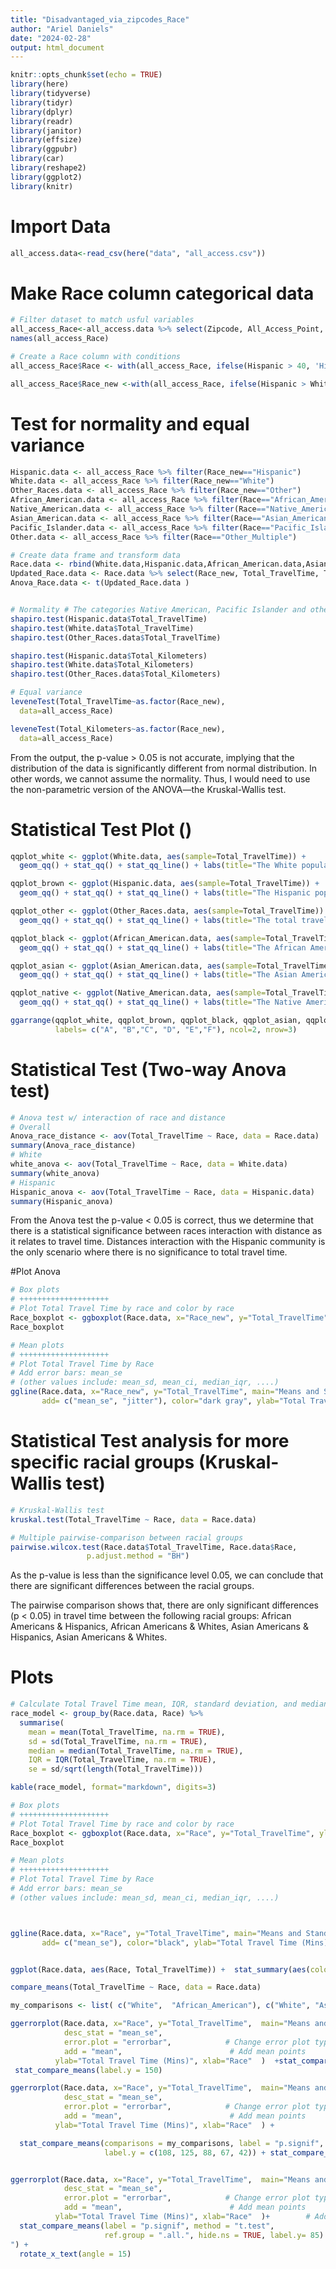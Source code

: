 ---
title: "Disadvantaged_via_zipcodes_Race"
author: "Ariel Daniels"
date: "2024-02-28"
output: html_document
---

```{r setup, include=FALSE}
knitr::opts_chunk$set(echo = TRUE)
library(here)
library(tidyverse)
library(tidyr)
library(dplyr)
library(readr)
library(janitor)
library(effsize)
library(ggpubr)
library(car)
library(reshape2)
library(ggplot2)
library(knitr)
```

# Import Data
```{r}
all_access.data<-read_csv(here("data", "all_access.csv"))
```

# Make Race column categorical data
```{r}
# Filter dataset to match usful variables
all_access_Race<-all_access.data %>% select(Zipcode, All_Access_Point, Total_TravelTime,Total_Kilometers, CIscore, Poverty, Youth_65, Elderly_65, Hispanic, White, African_American, Native_American, Asian_American, Pacific_Islander, Other_Multiple, Other_Races)
names(all_access_Race)

# Create a Race column with conditions
all_access_Race$Race <- with(all_access_Race, ifelse(Hispanic > 40, 'Hispanic',ifelse(White > 40, 'White',ifelse(African_American > 40, 'African_American',ifelse(Native_American > 40, 'Native_American',ifelse(Asian_American > 40, 'Asian_American',ifelse(Pacific_Islander > 40, 'Pacific_Islander',ifelse(Other_Multiple > 40, 'Other_Multiple','No majority'))))))))

all_access_Race$Race_new <-with(all_access_Race, ifelse(Hispanic > White & Hispanic > Other_Races, 'Hispanic',ifelse(White > Hispanic & White > Other_Races, 'White', ifelse(Other_Races > White & Other_Races > Hispanic, 'Other', 'No majority'))))
```
# Test for normality and equal variance
```{r}
Hispanic.data <- all_access_Race %>% filter(Race_new=="Hispanic")
White.data <- all_access_Race %>% filter(Race_new=="White")
Other_Races.data <- all_access_Race %>% filter(Race_new=="Other")
African_American.data <- all_access_Race %>% filter(Race=="African_American")
Native_American.data <- all_access_Race %>% filter(Race=="Native_American")
Asian_American.data <- all_access_Race %>% filter(Race=="Asian_American")
Pacific_Islander.data <- all_access_Race %>% filter(Race=="Pacific_Islander")
Other.data <- all_access_Race %>% filter(Race=="Other_Multiple")

# Create data frame and transform data
Race.data <- rbind(White.data,Hispanic.data,African_American.data,Asian_American.data)
Updated_Race.data <- Race.data %>% select(Race_new, Total_TravelTime, Total_Kilometers )
Anova_Race.data <- t(Updated_Race.data )


# Normality # The categories Native American, Pacific Islander and other don't have a large enough sample size (3-5000) to properly test Anova
shapiro.test(Hispanic.data$Total_TravelTime)
shapiro.test(White.data$Total_TravelTime)
shapiro.test(Other_Races.data$Total_TravelTime)

shapiro.test(Hispanic.data$Total_Kilometers)
shapiro.test(White.data$Total_Kilometers)
shapiro.test(Other_Races.data$Total_Kilometers)

# Equal variance
leveneTest(Total_TravelTime~as.factor(Race_new),
  data=all_access_Race)

leveneTest(Total_Kilometers~as.factor(Race_new),
  data=all_access_Race)
```
From the output, the p-value > 0.05 is not accurate, implying that the distribution of the data is significantly different from normal distribution. In other words, we cannot assume the normality. Thus, I would need to use the non-parametric version of the ANOVA—the Kruskal-Wallis test. 


# Statistical Test Plot ()
```{r}
qqplot_white <- ggplot(White.data, aes(sample=Total_TravelTime)) +
  geom_qq() + stat_qq() + stat_qq_line() + labs(title="The White population's total travel time to an all access point") + theme_bw()  

qqplot_brown <- ggplot(Hispanic.data, aes(sample=Total_TravelTime)) +
  geom_qq() + stat_qq() + stat_qq_line() + labs(title="The Hispanic population's total travel time to an all access point") + theme_bw() 

qqplot_other <- ggplot(Other_Races.data, aes(sample=Total_TravelTime)) +
  geom_qq() + stat_qq() + stat_qq_line() + labs(title="The total travel time to an all access point from racial population' of races's that are not Hispanic or White  ") + theme_bw()

qqplot_black <- ggplot(African_American.data, aes(sample=Total_TravelTime)) +
  geom_qq() + stat_qq() + stat_qq_line() + labs(title="The African American population's total travel time to an all access point") + theme_bw() 

qqplot_asian <- ggplot(Asian_American.data, aes(sample=Total_TravelTime)) +
  geom_qq() + stat_qq() + stat_qq_line() + labs(title="The Asian American population's total travel time to an all access point") + theme_bw() 

qqplot_native <- ggplot(Native_American.data, aes(sample=Total_TravelTime)) +
  geom_qq() + stat_qq() + stat_qq_line() + labs(title="The Native American population's total travel time to an all access point") + theme_bw() 

ggarrange(qqplot_white, qqplot_brown, qqplot_black, qqplot_asian, qqplot_native, qqplot_other,
          labels= c("A", "B","C", "D", "E","F"), ncol=2, nrow=3)
```
# Statistical Test (Two-way Anova test)
```{r}
# Anova test w/ interaction of race and distance
# Overall
Anova_race_distance <- aov(Total_TravelTime ~ Race, data = Race.data)
summary(Anova_race_distance)
# White
white_anova <- aov(Total_TravelTime ~ Race, data = White.data)
summary(white_anova)
# Hispanic
Hispanic_anova <- aov(Total_TravelTime ~ Race, data = Hispanic.data)
summary(Hispanic_anova)
```
From the Anova test the p-value < 0.05 is correct, thus we determine that there is a statistical significance between races interaction with distance as it relates to travel time. Distances interaction with the Hispanic community is the only scenario where there is no significance to total travel time.

#Plot Anova
```{r}
# Box plots
# ++++++++++++++++++++
# Plot Total Travel Time by race and color by race
Race_boxplot <- ggboxplot(Race.data, x="Race_new", y="Total_TravelTime", ylable = "Total Travel Time (Mins)", xlab = "Race", add ="jitter")
Race_boxplot

# Mean plots
# ++++++++++++++++++++
# Plot Total Travel Time by Race
# Add error bars: mean_se
# (other values include: mean_sd, mean_ci, median_iqr, ....)
ggline(Race.data, x="Race_new", y="Total_TravelTime", main="Means and Standard of error for five racial categories",
       add= c("mean_se", "jitter"), color="dark gray", ylab="Total Travel Time (Mins)", xlab="Race", point.color="black")
```

# Statistical Test analysis for more specific racial groups (Kruskal-Wallis test)
```{r}
# Kruskal-Wallis test
kruskal.test(Total_TravelTime ~ Race, data = Race.data)

# Multiple pairwise-comparison between racial groups
pairwise.wilcox.test(Race.data$Total_TravelTime, Race.data$Race,
                 p.adjust.method = "BH")
```
As the p-value is less than the significance level 0.05, we can conclude that there are significant differences between the racial groups.

The pairwise comparison shows that, there are only significant differences (p < 0.05) in travel time between the following racial groups: African Americans & Hispanics, African Americans & Whites, Asian Americans & Hispanics, Asian Americans & Whites.  

# Plots
```{r}
# Calculate Total Travel Time mean, IQR, standard deviation, and median
race_model <- group_by(Race.data, Race) %>%
  summarise(
    mean = mean(Total_TravelTime, na.rm = TRUE),
    sd = sd(Total_TravelTime, na.rm = TRUE),
    median = median(Total_TravelTime, na.rm = TRUE),
    IQR = IQR(Total_TravelTime, na.rm = TRUE),
    se = sd/sqrt(length(Total_TravelTime)))

kable(race_model, format="markdown", digits=3)

# Box plots
# ++++++++++++++++++++
# Plot Total Travel Time by race and color by race
Race_boxplot <- ggboxplot(Race.data, x="Race", y="Total_TravelTime", ylable = "Total Travel Time (Mins)", xlab = "Race", add ="jitter")
Race_boxplot

# Mean plots
# ++++++++++++++++++++
# Plot Total Travel Time by Race
# Add error bars: mean_se
# (other values include: mean_sd, mean_ci, median_iqr, ....)



ggline(Race.data, x="Race", y="Total_TravelTime", main="Means and Standard of error for five racial categories",
       add= c("mean_se"), color="black", ylab="Total Travel Time (Mins)", xlab="Race", point.color="black")


ggplot(Race.data, aes(Race, Total_TravelTime)) +  stat_summary(aes(color = Race)) 

compare_means(Total_TravelTime ~ Race, data = Race.data)

my_comparisons <- list( c("White",	"African_American"), c("White",	"Asian_American"), c("Hispanic",	"African_American"), c("Hispanic",	"Asian_American"), c("African_American",	"Asian_American") )

ggerrorplot(Race.data, x="Race", y="Total_TravelTime",  main="Means and standard error for five racial categories",
            desc_stat = "mean_se",
            error.plot = "errorbar",            # Change error plot type
            add = "mean",                        # Add mean points
          ylab="Total Travel Time (Mins)", xlab="Race"  )  +stat_compare_means(comparisons = my_comparisons, label.y = c(108, 125, 88, 67, 42))+
 stat_compare_means(label.y = 150) 

ggerrorplot(Race.data, x="Race", y="Total_TravelTime",  main="Means and standard error for five racial categories",
            desc_stat = "mean_se",
            error.plot = "errorbar",            # Change error plot type
            add = "mean",                        # Add mean points
          ylab="Total Travel Time (Mins)", xlab="Race"  ) + 

  stat_compare_means(comparisons = my_comparisons, label = "p.signif",
                     label.y = c(108, 125, 88, 67, 42)) + stat_compare_means(label.y = 150)


ggerrorplot(Race.data, x="Race", y="Total_TravelTime",  main="Means and standard error for five racial categories",
            desc_stat = "mean_se",
            error.plot = "errorbar",            # Change error plot type
            add = "mean",                        # Add mean points
          ylab="Total Travel Time (Mins)", xlab="Race"  )+        # Add global anova p-value
  stat_compare_means(label = "p.signif", method = "t.test",
                     ref.group = ".all.", hide.ns = TRUE, label.y= 85) + annotate("text", x = 3, y = 90, label = "  a                           a                       ab                   b                   ab 
") + 
  rotate_x_text(angle = 15)


```

